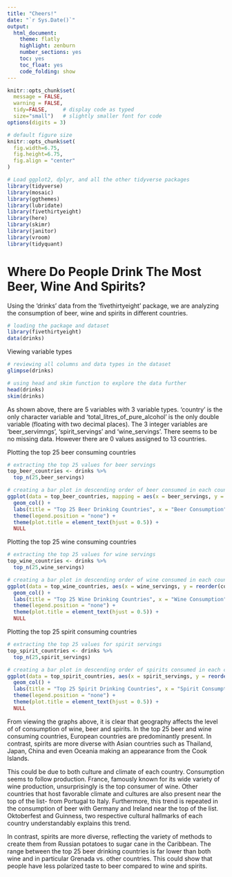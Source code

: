 ```yaml
---
title: "Cheers!"
date: "`r Sys.Date()`"
output:
  html_document:
    theme: flatly
    highlight: zenburn
    number_sections: yes
    toc: yes
    toc_float: yes
    code_folding: show
---
```


```r
knitr::opts_chunk$set(
  message = FALSE, 
  warning = FALSE, 
  tidy=FALSE,     # display code as typed
  size="small")   # slightly smaller font for code
options(digits = 3)

# default figure size
knitr::opts_chunk$set(
  fig.width=6.75, 
  fig.height=6.75,
  fig.align = "center"
)
```

```r
# Load ggplot2, dplyr, and all the other tidyverse packages
library(tidyverse)  
library(mosaic)
library(ggthemes)
library(lubridate)
library(fivethirtyeight)
library(here)
library(skimr)
library(janitor)
library(vroom)
library(tidyquant)
```

# Where Do People Drink The Most Beer, Wine And Spirits?

Using the 'drinks' data from the 'fivethirtyeight' package, we are analyzing the consumption of beer, wine and spirits in different countries. 

```r
# loading the package and dataset
library(fivethirtyeight)
data(drinks)
```

Viewing variable types

```r
# reviewing all columns and data types in the dataset
glimpse(drinks)

# using head and skim function to explore the data further
head(drinks)
skim(drinks)

```

As shown above, there are 5 variables with 3 variable types. 'country' is the only character variable and 'total_litres_of_pure_alcohol' is the only double variable (floating with two decimal places). The 3 integer variables are 'beer_servimngs', 'spirit_servings' and 'wine_servings'.
There seems to be no missing data. However there are 0 values assigned to 13 countries. 

Plotting the top 25 beer consuming countries

```r
# extracting the top 25 values for beer servings 
top_beer_countries <- drinks %>% 
  top_n(25,beer_servings)

# creating a bar plot in descending order of beer consumed in each country
ggplot(data = top_beer_countries, mapping = aes(x = beer_servings, y = reorder(country, beer_servings), fill = beer_servings)) +
  geom_col() +
  labs(title = "Top 25 Beer Drinking Countries", x = "Beer Consumption", y = "Country") +
  theme(legend.position = "none") +
  theme(plot.title = element_text(hjust = 0.5)) +
  NULL
```

Plotting the top 25 wine consuming countries

```r
# extracting the top 25 values for wine servings 
top_wine_countries <- drinks %>%
  top_n(25,wine_servings)

# creating a bar plot in descending order of wine consumed in each country
ggplot(data = top_wine_countries, aes(x = wine_servings, y = reorder(country, wine_servings), fill = wine_servings)) +
  geom_col() +
  labs(title = "Top 25 Wine Drinking Countries", x = "Wine Consumption", y = "Country") +
  theme(legend.position = "none") +
  theme(plot.title = element_text(hjust = 0.5)) +
  NULL
```

Plotting the top 25 spirit consuming countries

```r
# extracting the top 25 values for spirit servings 
top_spirit_countries <- drinks %>% 
  top_n(25,spirit_servings)

# creating a bar plot in descending order of spirits consumed in each country
ggplot(data = top_spirit_countries, aes(x = spirit_servings, y = reorder(country, spirit_servings), fill = spirit_servings)) +
  geom_col() +
  labs(title = "Top 25 Spirit Drinking Countries", x = "Spirit Consumption", y = "Country") + 
  theme(legend.position = "none") +
  theme(plot.title = element_text(hjust = 0.5)) +
  NULL

```

From viewing the graphs above, it is clear that geography affects the level of of consumption of wine, beer and spirits. In the top 25 beer and wine consuming countries, European countries are predominantly present. In contrast, spirits are more diverse with Asian countries such as Thailand, Japan, China and even Oceania making an appearance from the Cook Islands. 

This could be due to both culture and climate of each country. Consumption seems to follow production. France, famously known for its wide variety of wine production, unsurprisingly is the top consumer of wine. Other countries that host favorable climate and cultures are also present near the top of the list- from Portugal to Italy. Furthermore, this trend is repeated in the consumption of beer with Germany and Ireland near the top of the list. Oktoberfest and Guinness, two respective cultural hallmarks of each country understandably explains this trend. 

In contrast, spirits are more diverse, reflecting the variety of methods to create them from Russian potatoes to sugar cane in the Caribbean. The range between the top 25 beer drinking countries is far lower than both wine and in particular Grenada vs. other countries. This could show that people have less polarized taste to beer compared to wine and spirits.

